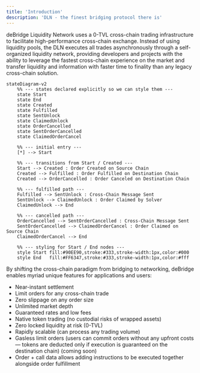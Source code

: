 ```yaml
---
title: 'Introduction'
description: 'DLN - the finest bridging protocol there is'
---
```


deBridge Liquidity Network uses a 0-TVL cross-chain trading infrastructure to facilitate high-performance cross-chain exchange. 
Instead of using liquidity pools, the DLN executes all trades asynchronously through a self-organized liquidity network, providing developers 
and projects with the ability to leverage the fastest cross-chain experience on the market and transfer liquidity and information with faster 
time to finality than any legacy cross-chain solution.

```mermaid
stateDiagram-v2
    %% --- states declared explicitly so we can style them ---
    state Start
    state End
    state Created
    state Fulfilled
    state SentUnlock
    state ClaimedUnlock
    state OrderCancelled
    state SentOrderCancelled
    state ClaimedOrderCancel

    %% --- initial entry ---
    [*] --> Start

    %% --- transitions from Start / Created ---
    Start --> Created : Order Created on Source Chain
    Created --> Fulfilled : Order Fulfilled on Destination Chain
    Created --> OrderCancelled : Order Canceled on Destination Chain

    %% --- fulfilled path ---
    Fulfilled --> SentUnlock : Cross-Chain Message Sent
    SentUnlock --> ClaimedUnlock : Order Claimed by Solver
    ClaimedUnlock --> End

    %% --- cancelled path ---
    OrderCancelled --> SentOrderCancelled : Cross-Chain Message Sent
    SentOrderCancelled --> ClaimedOrderCancel : Order Claimed on Source Chain
    ClaimedOrderCancel --> End

    %% --- styling for Start / End nodes ---
    style Start fill:#90EE90,stroke:#333,stroke-width:1px,color:#000
    style End   fill:#FF6347,stroke:#333,stroke-width:1px,color:#fff

```

By shifting the cross-chain paradigm from bridging to networking, deBridge enables myriad unique features for applications and users:
- Near-instant settlement
- Limit orders for any cross-chain trade
- Zero slippage on any order size
- Unlimited market depth
- Guaranteed rates and low fees
- Native token trading (no custodial risks of wrapped assets)
- Zero locked liquidity at risk (0-TVL)
- Rapidly scalable (can process any trading volume)
- Gasless limit orders (users can commit orders without any upfront costs — tokens are deducted only if execution is guaranteed on the destination chain) (coming soon)
- Order + call data allows adding instructions to be executed together alongside order fulfillment